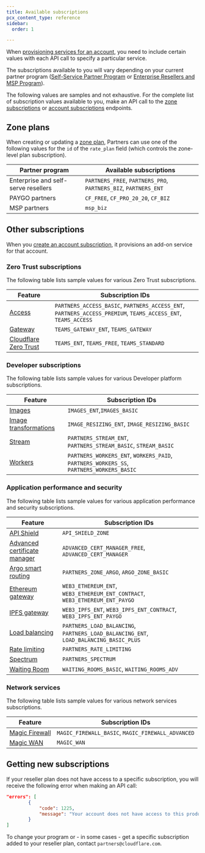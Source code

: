 ```yaml
---
title: Available subscriptions
pcx_content_type: reference
sidebar:
  order: 1

---
```


When [provisioning services for an account](/tenant/how-to/manage-subscriptions/), you need to include certain values with each API call to specify a particular service.

The subscriptions available to you will vary depending on your current partner program ([Self-Service Partner Program](https://www.cloudflare.com/cloudflare-partners-self-serve-program-closed-beta/) or [Enterprise Resellers and MSP Program](https://portal.cloudflarepartners.com)).

The following values are samples and not exhaustive. For the complete list of subscription values available to you, make an API call to the [zone subscriptions](/api/resources/zones/subresources/rate_plans/methods/get/) or [account subscriptions](/api/resources/accounts/subresources/subscriptions/methods/get/) endpoints.

## Zone plans

When creating or updating a [zone plan](/api/resources/zones/subresources/subscriptions/methods/get/), Partners can use one of the following values for the `id` of the `rate_plan` field (which controls the zone-level plan subscription).

| Partner program                     | Available subscriptions                                         |
| ----------------------------------- | --------------------------------------------------------------- |
| Enterprise and self-serve resellers | `PARTNERS_FREE`, `PARTNERS_PRO`, `PARTNERS_BIZ`, `PARTNERS_ENT` |
| PAYGO partners                      | `CF_FREE`, `CF_PRO_20_20`, `CF_BIZ`                             |
| MSP partners                        | `msp_biz`                                                       |

## Other subscriptions

When you [create an account subscription](/tenant/how-to/manage-subscriptions/#account-subscriptions), it provisions an add-on service for that account.

### Zero Trust subscriptions

The following table lists sample values for various Zero Trust subscriptions.

| Feature                                   | Subscription IDs                                                                                              |
| ----------------------------------------- | ------------------------------------------------------------------------------------------------------------- |
| [Access](/cloudflare-one/identity/)       | `PARTNERS_ACCESS_BASIC`, `PARTNERS_ACCESS_ENT`, `PARTNERS_ACCESS_PREMIUM`, `TEAMS_ACCESS_ENT`, `TEAMS_ACCESS` |
| [Gateway](/cloudflare-one/connections/)   | `TEAMS_GATEWAY_ENT`, `TEAMS_GATEWAY`                                                                          |
| [Cloudflare Zero Trust](/cloudflare-one/) | `TEAMS_ENT`, `TEAMS_FREE`, `TEAMS_STANDARD`                                                                   |

### Developer subscriptions

The following table lists sample values for various Developer platform subscriptions.

| Feature                                            | Subscription IDs                                                                        |
| -------------------------------------------------- | --------------------------------------------------------------------------------------- |
| [Images](/images/)                                 | `IMAGES_ENT`,`IMAGES_BASIC`                                                             |
| [Image transformations](/images/transform-images/) | `IMAGE_RESIZING_ENT`, `IMAGE_RESIZING_BASIC`                                            |
| [Stream](/stream/)                                 | `PARTNERS_STREAM_ENT`, `PARTNERS_STREAM_BASIC`, `STREAM_BASIC`                          |
| [Workers](/workers)                                | `PARTNERS_WORKERS_ENT`, `WORKERS_PAID`, `PARTNERS_WORKERS_SS`, `PARTNERS_WORKERS_BASIC` |

### Application performance and security

The following table lists sample values for various application performance and security subscriptions.

| Feature                                                                              | Subscription IDs                                                                      |
| ------------------------------------------------------------------------------------ | ------------------------------------------------------------------------------------- |
| [API Shield](/api-shield/)                                                           | `API_SHIELD_ZONE`                                                                     |
| [Advanced certificate manager](/ssl/edge-certificates/advanced-certificate-manager/) | `ADVANCED_CERT_MANAGER_FREE`, `ADVANCED_CERT_MANAGER`                                 |
| [Argo smart routing](/argo-smart-routing/)                                           | `PARTNERS_ZONE_ARGO`, `ARGO_ZONE_BASIC`                                               |
| [Ethereum gateway](/web3/ethereum-gateway/)                                          | `WEB3_ETHEREUM_ENT`, `WEB3_ETHEREUM_ENT_CONTRACT`, `WEB3_ETHEREUM_ENT_PAYGO`          |
| [IPFS gateway](/web3/ipfs-gateway/)                                                  | `WEB3_IPFS_ENT`, `WEB3_IPFS_ENT_CONTRACT`, `WEB3_IPFS_ENT_PAYGO`                      |
| [Load balancing](/load-balancing/)                                                   | `PARTNERS_LOAD_BALANCING`, `PARTNERS_LOAD_BALANCING_ENT`, `LOAD_BALANCING_BASIC_PLUS` |
| [Rate limiting](/waf/rate-limiting-rules/)                                           | `PARTNERS_RATE_LIMITING`                                                              |
| [Spectrum](/spectrum/)                                                               | `PARTNERS_SPECTRUM`                                                                   |
| [Waiting Room](/waiting-room/)                                                       | `WAITING_ROOMS_BASIC`, `WAITING_ROOMS_ADV`                                            |

### Network services

The following table lists sample values for various network services subscriptions.

| Feature                            | Subscription IDs                                  |
| ---------------------------------- | ------------------------------------------------- |
| [Magic Firewall](/magic-firewall/) | `MAGIC_FIREWALL_BASIC`, `MAGIC_FIREWALL_ADVANCED` |
| [Magic WAN](/magic-wan/)           | `MAGIC_WAN`                                       |

## Getting new subscriptions

If your reseller plan does not have access to a specific subscription, you will receive the following error when making an API call:

```json
"errors": [
        {
            "code": 1225,
            "message": "Your account does not have access to this product. Contact billing@cloudflare.com for assistance."
        }
]
```

To change your program or - in some cases - get a specific subscription added to your reseller plan, contact `partners@cloudflare.com`.
